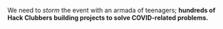 We need to *storm* the event with an armada of teenagers; **hundreds of Hack Clubbers building projects to solve COVID-related problems.** 
